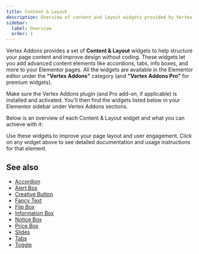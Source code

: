 ```yaml
---
title: Content & Layout
description: Overview of content and layout widgets provided by Vertex Addons for Elementor.
sidebar:
  label: Overview
  order: 1
---
```



Vertex Addons provides a set of **Content & Layout** widgets to help structure your page content and improve design without coding. These widgets let you add advanced content elements like accordions, tabs, info boxes, and more to your Elementor pages. All the widgets are available in the Elementor editor under the **"Vertex Addons"** category (and **"Vertex Addons Pro"** for premium widgets).

<Aside>
Make sure the Vertex Addons plugin (and Pro add-on, if applicable) is installed and activated. You'll then find the widgets listed below in your Elementor sidebar under Vertex Addons sections.
</Aside>

Below is an overview of each Content & Layout widget and what you can achieve with it:

<CardGrid>
  <LinkCard href="./accordion" title="Accordion" description="Collapsible sections to organize content (great for FAQs)."/>
  <LinkCard href="./tabs" title="Tabs" description="Tabbed content areas for switching between different content sections."/>
  <LinkCard href="./toggle" title="Toggle" description="Similar to Accordion but allows multiple sections open at once."/>
  <LinkCard href="./information-box" title="Information Box" description="Icon + text box to highlight information or features."/>
  <LinkCard href="./notice-box" title="Notice Box" description="Stylized notice box with icon and text for announcements."/>
  <LinkCard href="./alert-box" title="Alert Box" description="Attention-grabbing alert box with message and optional close button."/>
  <LinkCard href="./fancy-text" title="Fancy Text" description="Animated text that cycles through words with creative effects."/>
  <LinkCard href="./creative-button" title="Creative Button" description="Buttons with unique hover animations to enhance calls-to-action."/>
  <LinkCard href="./flip-box" title="Flip Box" description="Content box that flips on hover to reveal additional content on the back."/>
  <LinkCard href="./price-box" title="Price Box" description="Pricing table card showing price, features, and a signup button."/>
  <LinkCard href="./slides" title="Slides" description="Image/content slideshow with headings, text, and optional call-to-action."/>
</CardGrid>

Use these widgets to improve your page layout and user engagement. Click on any widget above to see detailed documentation and usage instructions for that element.


## See also

- [Accordion](/vertex/widgets/content-layout/accordion/)
- [Alert Box](/vertex/widgets/content-layout/alert-box/)
- [Creative Button](/vertex/widgets/content-layout/creative-button/)
- [Fancy Text](/vertex/widgets/content-layout/fancy-text/)
- [Flip Box](/vertex/widgets/content-layout/flip-box/)
- [Information Box](/vertex/widgets/content-layout/information-box/)
- [Notice Box](/vertex/widgets/content-layout/notice-box/)
- [Price Box](/vertex/widgets/content-layout/price-box/)
- [Slides](/vertex/widgets/content-layout/slides/)
- [Tabs](/vertex/widgets/content-layout/tabs/)
- [Toggle](/vertex/widgets/content-layout/toggle/)
